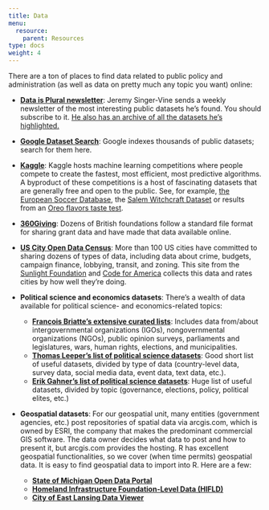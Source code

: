 ```yaml
---
title: Data
menu:
  resource:
    parent: Resources
type: docs
weight: 4
---
```


There are a ton of places to find data related to public policy and administration (as well as data on pretty much any topic you want) online:

- [**Data is Plural newsletter**](https://tinyletter.com/data-is-plural): Jeremy Singer-Vine sends a weekly newsletter of the most interesting public datasets he's found. You should subscribe to it. [He also has an archive of all the datasets he's highlighted.](https://docs.google.com/spreadsheets/d/1wZhPLMCHKJvwOkP4juclhjFgqIY8fQFMemwKL2c64vk/edit#gid=0)

- [**Google Dataset Search**](https://toolbox.google.com/datasetsearch): Google indexes thousands of public datasets; search for them here.

- [**Kaggle**](https://www.kaggle.com/datasets): Kaggle hosts machine learning competitions where people compete to create the fastest, most efficient, most predictive algorithms. A byproduct of these competitions is a host of fascinating datasets that are generally free and open to the public. See, for example, [the European Soccer Database](https://www.kaggle.com/hugomathien/soccer), the [Salem Witchcraft Dataset](https://www.kaggle.com/rtatman/salem-witchcraft-dataset) or results from an [Oreo flavors taste test](https://www.kaggle.com/rtatman/oreo-flavors-tastetest-ratings).

- [**360Giving**](http://www.threesixtygiving.org/data/data-registry/): Dozens of British foundations follow a standard file format for sharing grant data and have made that data available online.

- [**US City Open Data Census**](http://us-cities.survey.okfn.org/): More than 100 US cities have committed to sharing dozens of types of data, including data about crime, budgets, campaign finance, lobbying, transit, and zoning. This site from the [Sunlight Foundation](http://sunlightfoundation.com/) and [Code for America](http://www.codeforamerica.org//) collects this data and rates cities by how well they're doing.

- **Political science and economics datasets**: There's a wealth of data available for political science- and economics-related topics:
    - [**François Briatte's extensive curated lists**](https://github.com/briatte/srqm/wiki/Data): Includes data from/about intergovernmental organizations (IGOs), nongovernmental organizations (NGOs), public opinion surveys, parliaments and legislatures, wars, human rights, elections, and municipalities.
    - [**Thomas Leeper's list of political science datasets**](https://github.com/leeper/poliscitoys/issues/1): Good short list of useful datasets, divided by type of data (country-level data, survey data, social media data, event data, text data, etc.).
    - [**Erik Gahner's list of political science datasets**](https://github.com/erikgahner/PolData): Huge list of useful datasets, divided by topic (governance, elections, policy, political elites, etc.)

- **Geospatial datasets**: For our geospatial unit, many entities (government agencies, etc.) post repositories of spatial data via arcgis.com, which is owned by ESRI, the company that makes the predominant commercial GIS software. The data owner decides what data to post and how to present it, but arcgis.com provides the hosting. R has excellent geospatial functionalities, so we cover (when time permits) geospatial data. It is easy to find geospatial data to import into R. Here are a few:
  - [**State of Michigan Open Data Portal**](https://gis-michigan.opendata.arcgis.com/)
  - [**Homeland Infrastructure Foundation-Level Data (HIFLD)**](https://hifld-geoplatform.opendata.arcgis.com/)
  - [**City of East Lansing Data Viewer**](https://coel.maps.arcgis.com/apps/webappviewer/index.html?id=076f31109b974149ac3e1c2379aac8d6)